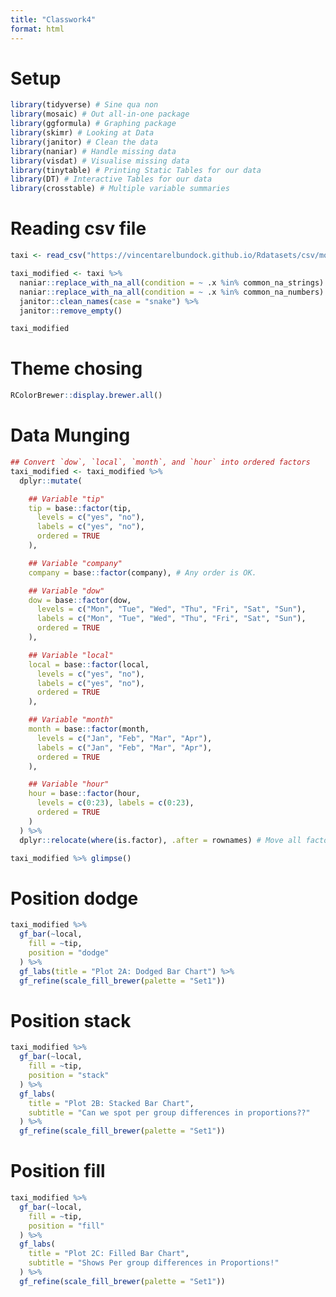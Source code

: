 ```yaml
---
title: "Classwork4"
format: html
---
```


# Setup
```r
library(tidyverse) # Sine qua non
library(mosaic) # Out all-in-one package
library(ggformula) # Graphing package
library(skimr) # Looking at Data
library(janitor) # Clean the data
library(naniar) # Handle missing data
library(visdat) # Visualise missing data
library(tinytable) # Printing Static Tables for our data
library(DT) # Interactive Tables for our data
library(crosstable) # Multiple variable summaries
```

# Reading csv file
```r
taxi <- read_csv("https://vincentarelbundock.github.io/Rdatasets/csv/modeldata/taxi.csv")

taxi_modified <- taxi %>%
  naniar::replace_with_na_all(condition = ~ .x %in% common_na_strings) %>%
  naniar::replace_with_na_all(condition = ~ .x %in% common_na_numbers) %>%
  janitor::clean_names(case = "snake") %>%
  janitor::remove_empty()

taxi_modified
```

# Theme chosing
```r
RColorBrewer::display.brewer.all()
```


# Data Munging 
```r
## Convert `dow`, `local`, `month`, and `hour` into ordered factors
taxi_modified <- taxi_modified %>%
  dplyr::mutate(

    ## Variable "tip"
    tip = base::factor(tip,
      levels = c("yes", "no"),
      labels = c("yes", "no"),
      ordered = TRUE
    ),

    ## Variable "company"
    company = base::factor(company), # Any order is OK.

    ## Variable "dow"
    dow = base::factor(dow,
      levels = c("Mon", "Tue", "Wed", "Thu", "Fri", "Sat", "Sun"),
      labels = c("Mon", "Tue", "Wed", "Thu", "Fri", "Sat", "Sun"),
      ordered = TRUE
    ),

    ## Variable "local"
    local = base::factor(local,
      levels = c("yes", "no"),
      labels = c("yes", "no"),
      ordered = TRUE
    ),

    ## Variable "month"
    month = base::factor(month,
      levels = c("Jan", "Feb", "Mar", "Apr"),
      labels = c("Jan", "Feb", "Mar", "Apr"),
      ordered = TRUE
    ),

    ## Variable "hour"
    hour = base::factor(hour,
      levels = c(0:23), labels = c(0:23),
      ordered = TRUE
    )
  ) %>%
  dplyr::relocate(where(is.factor), .after = rownames) # Move all factors to the left

taxi_modified %>% glimpse()
```
# Position dodge
```r
taxi_modified %>%
  gf_bar(~local,
    fill = ~tip,
    position = "dodge"
  ) %>%
  gf_labs(title = "Plot 2A: Dodged Bar Chart") %>%
  gf_refine(scale_fill_brewer(palette = "Set1"))
```
# Position stack
```r
taxi_modified %>%
  gf_bar(~local,
    fill = ~tip,
    position = "stack"
  ) %>%
  gf_labs(
    title = "Plot 2B: Stacked Bar Chart",
    subtitle = "Can we spot per group differences in proportions??"
  ) %>%
  gf_refine(scale_fill_brewer(palette = "Set1"))
```
# Position fill
```r
taxi_modified %>%
  gf_bar(~local,
    fill = ~tip,
    position = "fill"
  ) %>%
  gf_labs(
    title = "Plot 2C: Filled Bar Chart",
    subtitle = "Shows Per group differences in Proportions!"
  ) %>%
  gf_refine(scale_fill_brewer(palette = "Set1"))
```


